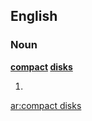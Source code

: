 ==English==

===Noun===
'''[[compact]] [[disk]]s'''

# {{plural of|[[compact disk]]}}

[[ar:compact disks]]